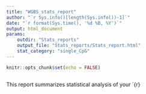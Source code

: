 ```yaml
---
title: "WGBS_stats_report"
author: "`r Sys.info()[length(Sys.info())-1]`"
date: "`r format(Sys.time(), '%d %B, %Y')`"
output: html_document
params:
    outdir: "Stats_reports"
    output_file: "Stats_reports/Stats_report.html"
    stat_category: "single_CpG"
---
```


```r
knitr::opts_chunk$set(echo = FALSE)
```

```r

```



This report summarizes statistical analysis of your `{r} 
